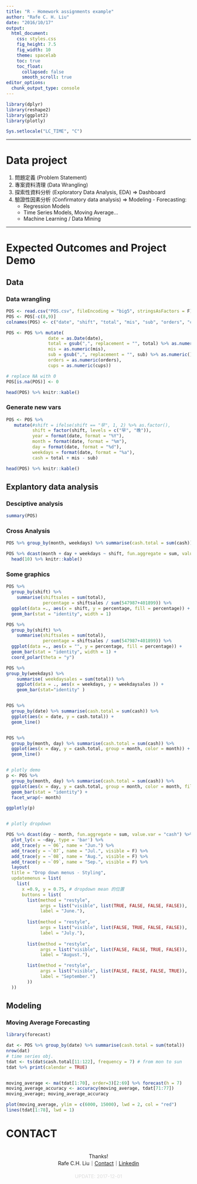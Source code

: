 ```yaml
---
title: "R - Homework assignments example"
author: "Rafe C. H. Liu"
date: "2016/10/17"
output:
  html_document:
    css: styles.css
    fig_height: 7.5
    fig_width: 10
    theme: spacelab
    toc: true
    toc_float: 
      collapsed: false
      smooth_scroll: true
editor_options: 
  chunk_output_type: console
---
```


```r
library(dplyr)
library(reshape2)
library(ggplot2)
library(plotly)

Sys.setlocale("LC_TIME", "C")
```


<hr>

# Data project
  1. 問題定義 (Problem Statement)
  2. 專案資料清理 (Data Wrangling)
  3. 探索性資料分析 (Exploratory Data Analysis, EDA) => Dashboard
  4. 驗證性因素分析 (Confirmatory data analysis) => Modeling
    - Forecasting: 
      - Regression Models
      - Time Series Models, Moving Average...
      - Machine Learning / Data Mining
  
<hr>
  
# Expected Outcomes and Project Demo

## Data
### Data wrangling

```r
POS <- read.csv("POS.csv", fileEncoding = "big5", stringsAsFactors = F)
POS <- POS[-c(8,9)]
colnames(POS) <- c("date", "shift", "total", "mis", "sub", "orders", "cups")

POS <- POS %>% mutate( 
                date = as.Date(date),
                total = gsub(",", replacement = "", total) %>% as.numeric(), # replace "," with ""
                mis = as.numeric(mis),
                sub = gsub(",", replacement = "", sub) %>% as.numeric(),
                orders = as.numeric(orders),
                cups = as.numeric(cups)) 

# replace NA with 0
POS[is.na(POS)] <- 0

head(POS) %>% knitr::kable()
```

### Generate new vars
```r
POS <- POS %>% 
   mutate(#shift = ifelse(shift == "早", 1, 2) %>% as.factor(),
          shift = factor(shift, levels = c("早", "晚")),
          year = format(date, format = "%Y"),
          month = format(date, format = "%m"),
          day = format(date, format = "%d"),
          weekdays = format(date, format = "%a"),
          cash = total + mis - sub) 

head(POS) %>% knitr::kable()
```

## Explantory data analysis

### Desciptive analysis
```r
summary(POS)

```

### Cross Analysis
```r
POS %>% group_by(month, weekdays) %>% summarise(cash.total = sum(cash)) %>% head(10) %>% knitr::kable()

POS %>% dcast(month + day + weekdays ~ shift, fun.aggregate = sum, value.var = "cash", margins = "shift") %>%
  head(10) %>% knitr::kable()

```


### Some graphics
```r

POS %>%
  group_by(shift) %>%
    summarise(shiftsales = sum(total),
              percentage = shiftsales / sum(547987+401899)) %>%
  ggplot(data =., aes(x = shift, y = percentage, fill = percentage)) + 
  geom_bar(stat = "identity", width = 1) 

POS %>%
  group_by(shift) %>%
    summarise(shiftsales = sum(total),
              percentage = shiftsales / sum(547987+401899)) %>%
  ggplot(data =., aes(x = "", y = percentage, fill = percentage)) + 
  geom_bar(stat = "identity", width = 1) + 
  coord_polar(theta = "y")

POS %>%
group_by(weekdays) %>%
    summarise( weekdaysales = sum(total)) %>%
    ggplot(data = ., aes(x = weekdays, y = weekdaysales )) +
    geom_bar(stat="identity" )


POS %>% 
  group_by(date) %>% summarise(cash.total = sum(cash)) %>%
  ggplot(aes(x = date, y = cash.total)) +
  geom_line()


POS %>% 
  group_by(month, day) %>% summarise(cash.total = sum(cash)) %>%
  ggplot(aes(x = day, y = cash.total, group = month, color = month)) +
  geom_line()


# plotly demo
p <- POS %>% 
  group_by(month, day) %>% summarise(cash.total = sum(cash)) %>%
  ggplot(aes(x = day, y = cash.total, group = month, color = month, fill = month)) +
  geom_bar(stat = "identity") + 
  facet_wrap(~ month) 

ggplotly(p)


# plotly dropdown

POS %>% dcast(day ~ month, fun.aggregate = sum, value.var = "cash") %>%
  plot_ly(x = ~day, type = 'bar') %>%
  add_trace(y = ~`06`, name = "Jun.") %>%
  add_trace(y = ~`07`, name = "Jul.", visible = F) %>%
  add_trace(y = ~`08`, name = "Aug.", visible = F) %>%
  add_trace(y = ~`09`, name = "Sep.", visible = F) %>%
  layout(
  title = "Drop down menus - Styling",
  updatemenus = list(
    list(
      x =0.9, y = 0.75, # dropdown mean 的位置
      buttons = list(
        list(method = "restyle",
             args = list("visible", list(TRUE, FALSE, FALSE, FALSE)),
             label = "June."),
 
        list(method = "restyle",
             args = list("visible", list(FALSE, TRUE, FALSE, FALSE)),
             label = "July."),
    
        list(method = "restyle",
             args = list("visible", list(FALSE, FALSE, TRUE, FALSE)),
             label = "August."),

        list(method = "restyle",
             args = list("visible", list(FALSE, FALSE, FALSE, TRUE)),
             label = "September.")
        ))
  ))

```

## Modeling
### Moving Average Forecasting
```r
library(forecast)

dat <- POS %>% group_by(date) %>% summarise(cash.total = sum(total)) 
nrow(dat)
# time series obj.
tdat <- ts(dat$cash.total[11:122], frequency = 7) # from mon to sun
tdat %>% print(calendar = TRUE) 


moving_average <- ma(tdat[1:70], order=3)[2:69] %>% forecast(h = 7)
moving_average_accuracy <- accuracy(moving_average, tdat[71:77])
moving_average; moving_average_accuracy

plot(moving_average, ylim = c(6000, 15000), lwd = 2, col = "red")
lines(tdat[1:78], lwd = 1)

```

# CONTACT

<div style="text-align: center;">
<br> Thanks!<br>
Rafe C.H. Liu｜[Contact](mailto:snexuz@gmail.com)｜[Linkedin](http://tw.linkedin.com/in/rafechliu)
<p style="font-size: 10pt; text-align: center; color: #dddddd; padding-top:5px;"> UPDATE: 2017-12-01 </p>
</div>

